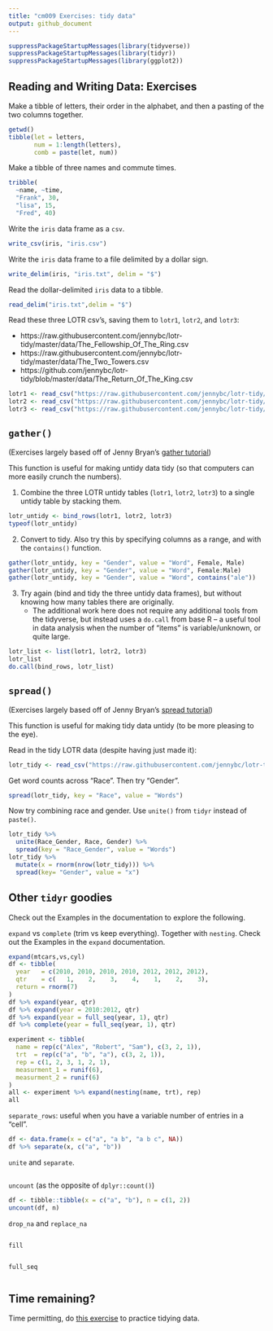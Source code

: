 ```yaml
---
title: "cm009 Exercises: tidy data"
output: github_document
---
```


```r
suppressPackageStartupMessages(library(tidyverse))
suppressPackageStartupMessages(library(tidyr))
suppressPackageStartupMessages(library(ggplot2))
```

## Reading and Writing Data: Exercises

Make a tibble of letters, their order in the alphabet, and then a pasting of the two columns together.

```r
getwd()
tibble(let = letters, 
       num = 1:length(letters),
       comb = paste(let, num))
```

Make a tibble of three names and commute times.

```r
tribble(
  ~name, ~time,
  "Frank", 30,
  "lisa", 15,
  "Fred", 40)
```


Write the `iris` data frame as a `csv`. 

```r
write_csv(iris, "iris.csv")
```

Write the `iris` data frame to a file delimited by a dollar sign. 

```r
write_delim(iris, "iris.txt", delim = "$")
```

Read the dollar-delimited `iris` data to a tibble.

```r
read_delim("iris.txt",delim = "$")
```

Read these three LOTR csv's, saving them to `lotr1`, `lotr2`, and `lotr3`:

- https://raw.githubusercontent.com/jennybc/lotr-tidy/master/data/The_Fellowship_Of_The_Ring.csv
- https://raw.githubusercontent.com/jennybc/lotr-tidy/master/data/The_Two_Towers.csv
- https://github.com/jennybc/lotr-tidy/blob/master/data/The_Return_Of_The_King.csv

```r
lotr1 <- read_csv("https://raw.githubusercontent.com/jennybc/lotr-tidy/master/data/The_Fellowship_Of_The_Ring.csv")
lotr2 <- read_csv("https://raw.githubusercontent.com/jennybc/lotr-tidy/master/data/The_Two_Towers.csv")
lotr3 <- read_csv("https://raw.githubusercontent.com/jennybc/lotr-tidy/master/data/The_Return_Of_The_King.csv")
```

## `gather()`

(Exercises largely based off of Jenny Bryan's [gather tutorial](https://github.com/jennybc/lotr-tidy/blob/master/02-gather.md))

This function is useful for making untidy data tidy (so that computers can more easily crunch the numbers).

1. Combine the three LOTR untidy tables (`lotr1`, `lotr2`, `lotr3`) to a single untidy table by stacking them.  

```r
lotr_untidy <- bind_rows(lotr1, lotr2, lotr3)
typeof(lotr_untidy)
```

2. Convert to tidy. Also try this by specifying columns as a range, and with the `contains()` function.

```r
gather(lotr_untidy, key = "Gender", value = "Word", Female, Male)
gather(lotr_untidy, key = "Gender", value = "Word", Female:Male)
gather(lotr_untidy, key = "Gender", value = "Word", contains("ale"))

```

3. Try again (bind and tidy the three untidy data frames), but without knowing how many tables there are originally. 
    - The additional work here does not require any additional tools from the tidyverse, but instead uses a `do.call` from base R -- a useful tool in data analysis when the number of "items" is variable/unknown, or quite large. 

```r
lotr_list <- list(lotr1, lotr2, lotr3)
lotr_list
do.call(bind_rows, lotr_list)
```

## `spread()`

(Exercises largely based off of Jenny Bryan's [spread tutorial](https://github.com/jennybc/lotr-tidy/blob/master/03-spread.md))

This function is useful for making tidy data untidy (to be more pleasing to the eye).

Read in the tidy LOTR data (despite having just made it):

```r
lotr_tidy <- read_csv("https://raw.githubusercontent.com/jennybc/lotr-tidy/master/data/lotr_tidy.csv")
```

Get word counts across "Race". Then try "Gender". 

```r
spread(lotr_tidy, key = "Race", value = "Words")
```

Now try combining race and gender. Use `unite()` from `tidyr` instead of `paste()`. 

```r
lotr_tidy %>% 
  unite(Race_Gender, Race, Gender) %>% 
  spread(key = "Race_Gender", value = "Words")
lotr_tidy %>% 
  mutate(x = rnorm(nrow(lotr_tidy))) %>% 
  spread(key= "Gender", value = "x")
```

## Other `tidyr` goodies

Check out the Examples in the documentation to explore the following.

`expand` vs `complete` (trim vs keep everything). Together with `nesting`. Check out the Examples in the `expand` documentation.

```r
expand(mtcars,vs,cyl)
df <- tibble(
  year   = c(2010, 2010, 2010, 2010, 2012, 2012, 2012),
  qtr    = c(   1,    2,    3,    4,    1,    2,    3),
  return = rnorm(7)
)
df %>% expand(year, qtr)
df %>% expand(year = 2010:2012, qtr)
df %>% expand(year = full_seq(year, 1), qtr)
df %>% complete(year = full_seq(year, 1), qtr)

experiment <- tibble(
  name = rep(c("Alex", "Robert", "Sam"), c(3, 2, 1)),
  trt  = rep(c("a", "b", "a"), c(3, 2, 1)),
  rep = c(1, 2, 3, 1, 2, 1),
  measurment_1 = runif(6),
  measurment_2 = runif(6)
)
all <- experiment %>% expand(nesting(name, trt), rep)
all
```

`separate_rows`: useful when you have a variable number of entries in a "cell".

```r
df <- data.frame(x = c("a", "a b", "a b c", NA))
df %>% separate(x, c("a", "b"))
```

`unite` and `separate`.

```r

```

`uncount` (as the opposite of `dplyr::count()`)

```r
df <- tibble::tibble(x = c("a", "b"), n = c(1, 2))
uncount(df, n)
```


`drop_na` and `replace_na`

```r

```

`fill`

```r

```


`full_seq`

```r

```


## Time remaining?

Time permitting, do [this exercise](https://github.com/jennybc/lotr-tidy/blob/master/02-gather.md#exercises) to practice tidying data. 